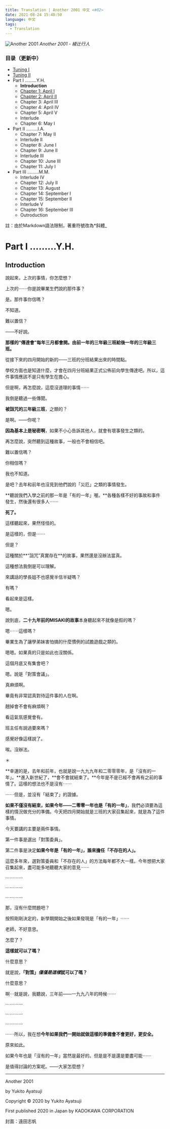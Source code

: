 ```yaml
---
title: Translation | Another 2001 中文 <#02>
date: 2021-08-24 15:40:50
language: 中文
tags:
  - Translation
---
```


![Another 2001](https://lh3.googleusercontent.com/pw/ABLVV86h-pLePpCZpqMPdhJNEcZjwL-s5h8lsHZDyj_LaImWTi3DPFh6ZNsmH6NV5wEEqai2OKGEdXi2nhxfluaj9o913kyfYKn5pazvGsf2kHxAOJnCd9Q=w2400)
_Another 2001 - 綾辻行人_

### 目录（更新中）

- [Tuning I](https://www.yuan-cong.com/the-colorado-lounge/another-2021-p1/)
- [Tuning II](https://www.yuan-cong.com/the-colorado-lounge/another-2021-p1/)
- Part I ………Y.H.
  - **Introduction**
  - [Chapter 1: April I](https://www.yuan-cong.com/the-colorado-lounge/another-2021-p3/)
  - [Chapter 2: April II](https://www.yuan-cong.com/the-colorado-lounge/another-2021-p4/)
  - Chapter 3: April III
  - Chapter 4: April IV
  - Chapter 5: April V
  - Interlude
  - Chapter 6: May I
- Part II ………I.A.
  - Chapter 7: May II
  - Interlude II
  - Chapter 8: June I
  - Chapter 9: June II
  - Interlude III
  - Chapter 10: June III
  - Chapter 11: July I
- Part III ………M.M.
  - Interlude IV
  - Chapter 12: July II
  - Chapter 13: August
  - Chapter 14: September I
  - Chapter 15: September II
  - Interlude V
  - Chapter 16: September III
  - Outroduction

註：由於Markdown語法限制，著重符號改為\*斜體\_

# Part I ………Y.H.

## Introduction

說起來，上次的事情，你怎麼想？

上次的⋯⋯你是說畢業生們說的那件事？

是。那件事你信嗎？

不知道。

難以置信？

——不好說。

**那樣的“傳達會”每年三月都會開。由前一年的三年級三班給後一年的三年級三班。**

從接下來的四月開始的新的——三班的分班結果出來的時間點。

學校方面也是知道什麼，才會在四月分班結果正式公佈前向學生傳達吧。所以，這件事情應該不是只有學生在擔心。

但是啊，再怎麼說，這麼沒道理的事情⋯⋯

我倒是聽過一些傳聞。

**被詛咒的三年級三班**，之類的？

是啊。——你呢？

**因為基本上是秘密啊**，如果不小心告訴其他人，就會有壞事發生之類的。

再怎麼說，突然聽到這種故事，一般也不會相信吧。

難以置信嗎？

你相信嗎？

我也不知道。

是吧？去年和前年也沒見到他們說的「災厄」之類的事情發生。

**聽說我們入學之前的那一年是「有的一年」喔。**各種各樣不好的事故和事件發生，然後還有很多人⋯⋯

**死了。**

這樣聽起來，果然怪怪的。

是這樣的，但是⋯⋯

但是？

這種關於**“詛咒”真實存在**的故事，果然還是沒辦法當真。

這種想法我倒是可以理解。

來講話的學長姐不也感覺半信半疑嗎？

有嗎？

看起來是這樣。

嗯。

說到底，**二十九年前的MISAKI的故事**本身聽起來不就像是假的嗎？

嗯⋯⋯這樣嗎？

畢業生為了讓學弟妹害怕搞的什麼慣例的試膽遊戲之類的。

嗯嗯。如果真的只是如此也沒關係。

這個月底又有集會吧？

嗯。說是「對策會議」。

真麻煩啊。

畢竟有非常認真對待這件事的人在啊。

翹掉會不會有麻煩啊？

看這氣氛感覺會有。

班主任有說過要來嗎？

感覺好像這樣說了。

唉。沒辦法。

＊

**幸運的是，去年和前年，也就是說一九九九年和二零零零年，是「沒有的一年」。**進入新世紀了，**會不會就結束了。**今年是不是已經不會再有之前的事情了。這樣的想法也不是沒有⋯⋯

⋯⋯但是，並沒有「結束了」的證據。

**如果不僅沒有結束，如果今年——二零零一年也是「有的一年」**，我們必須要為這樣的情況做充分的準備。今天把四月開始就是三班的大家召集起來，就是為了這件事情。

今天要講的主要是兩件事情。

第一件事是選出「對策委員」。

第二件事是決定**如果今年是「有的一年」，誰來擔任「不存在的人」。**

這麼多年來，選對策委員和「不存在的人」的方法每年都不大一樣。今年想把大家召集起來，盡可能多地聽聽大家的意見⋯⋯

⋯⋯⋯⋯

⋯⋯⋯⋯

⋯⋯⋯⋯

那，沒有什麼問題吧？

按照剛剛決定的，新學期開始之後如果發現是「有的一年」⋯⋯

老師，不好意思。

怎麼了？

**這樣就可以了嗎？**

什麼意思？

就是說，**「對策」*僅僅是這樣*就可以了嗎？**

什麼意思？

啊⋯就是說，我聽說，三年前——一九九八年的時候⋯⋯

⋯⋯⋯⋯

⋯⋯⋯⋯

⋯⋯⋯⋯

⋯⋯所以，我在想**今年如果我們一開始就做這樣的準備會不會更好，更安全。**

原來如此。

如果今年也是「沒有的一年」當然是最好的。但是是不是還是要盡可能⋯⋯

是值得討論的方案呢。——大家怎麼想？

---

Another 2001

by Yukito Ayatsuji

Copyright © 2020 by Yukito Ayatsuji

First published 2020 in Japan by KADOKAWA CORPORATION

封面：遠田志帆
